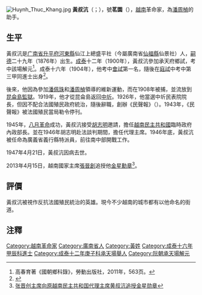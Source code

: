 [[File:Huynh_Thuc_Khang.jpg|thumb]]
'''黃叔沆'''（{{vie|v='''Huỳnh Thúc Kháng'''|hn=黃叔沆}}；{{bd|1876年||1947年||catIdx=H黃}}），號'''茗園'''（{{vie|v='''Mính Viên'''|hn=茗園}}），[[越南|越南]]革命家，為[[潘周楨|潘周楨]]的助手。

==生平==
黃叔沆是[[广南省|广南省]][[升平府|升平府]][[河東縣|河東縣]]仙江上總盛平社（今屬廣南省[[仙福縣|仙福縣]]仙景社）人，[[嗣德|嗣德]]二十九年（1876年）出生。[[成泰|成泰]]十二年（1900年），黃叔沆參加承天府鄉試，考中該場解元<ref>高春育著《國朝鄉科錄》，勞動出版社，2011年，563页。</ref>。成泰十六年（1904年），他考中[[會試|會試]]第一名，隨後在[[庭試|庭試]]中考中第三甲同進士出身<ref>{{Cite web |url=http://lib.nomfoundation.org/collection/1/volume/543/page/9 |title=《國朝登科錄》 |accessdate=2017-05-28 |archive-date=2014-03-03 |archive-url=https://web.archive.org/web/20140303102342/http://lib.nomfoundation.org/collection/1/volume/543/page/9 |dead-url=no }}</ref>。

後來，他因為參加[[潘佩珠|潘佩珠]]和[[潘周楨|潘周楨]]領導的維新運動，而在1908年被捕，並流放到[[昆仑岛监狱|昆侖島監獄]]。1919年，他才從昆侖島返回[[中圻|中圻]]。1926年，他當選中圻民表院院長，但因不配合法國殖民政府統治，隨後辭職，創辦《民聲報》（{{lang|vi|Tiếng Dân}}）。1943年，《民聲報》被法國殖民當局勒令停刊。

1945年，[[八月革命|八月革命]]成功，黃叔沆接受[[胡志明|胡志明]]邀請，擔任[[越南民主共和國|越南民主共和國]]臨時政府內政部長。並在1946年胡志明赴法談判期間，擔任代理主席。1946年底，黃叔沆被任命為廣義省義行縣特派員，前往南中部開戰工作。

1947年4月21日，黃叔沆因病去世。

2013年4月15日，越南國家主席[[張晉創|張晉創]]追授他[[金星勳章|金星勳章]]<ref>[http://vovworld.vn/zh-CN/新闻/张晋创主席向原越南民主共和国代理主席黄叔沆追授金星勋章-148319.vov 张晋创主席向原越南民主共和国代理主席黄叔沆追授金星勋章]</ref>。

==評價==
黃叔沆被視作反抗法國殖民統治的英雄。現今不少越南的城市都有以他命名的街道。

==注釋==
{{Reflist}}

{{成泰十六年甲辰科庭試正副榜}}
{{越南獨立運動}}

[[Category:越南革命家|Category:越南革命家]]
[[Category:廣南省人|Category:廣南省人]]
[[Category:黃姓|Category:黃姓]]
[[Category:成泰十六年甲辰科進士|Category:成泰十六年甲辰科進士]]
[[Category:成泰十二年庚子科承天場舉人|Category:成泰十二年庚子科承天場舉人]]
[[Category:阮朝承天場解元|Category:阮朝承天場解元]]